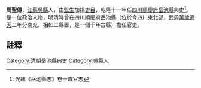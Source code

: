 {{明清人物信息框
| 姓名 =周聖傳
| 最高職務 = [[四川|四川]][[岳池縣|岳池縣]][[典史|典史]]
| 國家 = 大清
| 籍貫 = [[江蘇|江蘇]][[吳縣|吳縣]]
| 字號 =
| 出生日期 = ？年？月？日
| 逝世日期 = ？年？月？日
| 墓葬 = 
| 配偶 =  
| 親屬 = 曾祖、祖、父，母
| 出身 =監生加捐吏目 
| 著作 =  
*
}}
'''周聖傳'''{{BD|？年||？年||}}，[[江蘇|江蘇]][[吳縣|吳縣]]人，由[[監生|監生]]加捐[[吏目|吏目]]，乾隆十一年任[[四川|四川]][[順慶府|順慶府]][[岳池縣|岳池縣]]典史<ref>光緒《岳池縣志》卷十職官志</ref>。是一位政治人物，明清時曾在四川順慶府岳池縣（位於今四川東北部，武周[[萬歲通天|萬歲通天]]二年分南充、相如二縣置，是一個千年古縣）擔任官吏。
==註釋==
{{reflist}}
{{清朝人物小作品}}
[[Category:清朝岳池縣典史|Category:清朝岳池縣典史]]
[[Category:吳縣人|Category:吳縣人]]